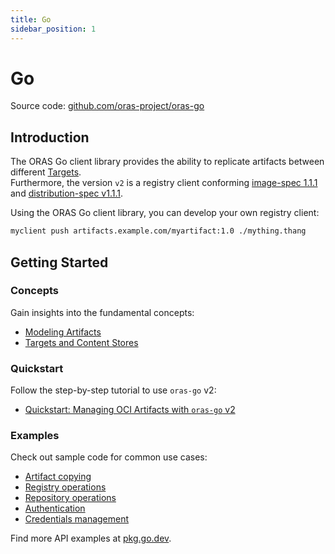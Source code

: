 ```yaml
---
title: Go
sidebar_position: 1
---
```


# Go

Source code: [github.com/oras-project/oras-go](https://github.com/oras-project/oras-go)

## Introduction

The ORAS Go client library provides the ability to replicate artifacts between different [Targets](./overview.mdx#target).  
Furthermore, the version `v2` is a registry client conforming [image-spec 1.1.1](https://github.com/opencontainers/image-spec/releases/tag/v1.1.1) and [distribution-spec v1.1.1](https://github.com/opencontainers/distribution-spec/releases/tag/v1.1.1).

Using the ORAS Go client library, you can develop your own registry client:

```sh
myclient push artifacts.example.com/myartifact:1.0 ./mything.thang
```

## Getting Started

### Concepts

Gain insights into the fundamental concepts:

- [Modeling Artifacts](docs/Modeling-Artifacts.md)
- [Targets and Content Stores](docs/Targets.md)

### Quickstart

Follow the step-by-step tutorial to use `oras-go` v2:

- [Quickstart: Managing OCI Artifacts with `oras-go` v2](docs/tutorial/quickstart.md)

### Examples

Check out sample code for common use cases:

- [Artifact copying](https://pkg.go.dev/oras.land/oras-go/v2#pkg-examples)
- [Registry operations](https://pkg.go.dev/oras.land/oras-go/v2/registry#pkg-examples)
- [Repository operations](https://pkg.go.dev/oras.land/oras-go/v2/registry/remote#pkg-examples)
- [Authentication](https://pkg.go.dev/oras.land/oras-go/v2/registry/remote/auth#pkg-examples)
- [Credentials management](https://pkg.go.dev/oras.land/oras-go/v2/registry/remote/credentials#pkg-examples)

Find more API examples at [pkg.go.dev](https://pkg.go.dev/oras.land/oras-go/v2).